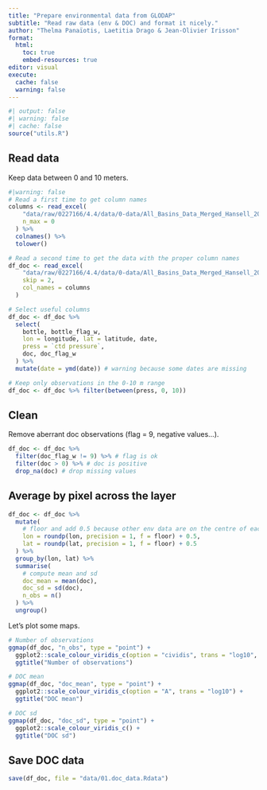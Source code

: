 ```yaml
---
title: "Prepare environmental data from GLODAP"
subtitle: "Read raw data (env & DOC) and format it nicely."
author: "Thelma Panaïotis, Laetitia Drago & Jean-Olivier Irisson"
format:
  html:
    toc: true
    embed-resources: true
editor: visual
execute:
  cache: false
  warning: false
---
```


```r
#| output: false
#| warning: false
#| cache: false
source("utils.R")
```

## Read data

Keep data between 0 and 10 meters.

```r
#|warning: false
# Read a first time to get column names
columns <- read_excel(
    "data/raw/0227166/4.4/data/0-data/All_Basins_Data_Merged_Hansell_2022.xlsx", 
    n_max = 0
  ) %>% 
  colnames() %>% 
  tolower()

# Read a second time to get the data with the proper column names
df_doc <- read_excel(
    "data/raw/0227166/4.4/data/0-data/All_Basins_Data_Merged_Hansell_2022.xlsx",
    skip = 2, 
    col_names = columns
  )

# Select useful columns
df_doc <- df_doc %>%
  select(
    bottle, bottle_flag_w,
    lon = longitude, lat = latitude, date,
    press = `ctd pressure`,
    doc, doc_flag_w
  ) %>%
  mutate(date = ymd(date)) # warning because some dates are missing

# Keep only observations in the 0-10 m range
df_doc <- df_doc %>% filter(between(press, 0, 10))
```

## Clean

Remove aberrant doc observations (flag = 9, negative values…).

```r
df_doc <- df_doc %>%
  filter(doc_flag_w != 9) %>% # flag is ok
  filter(doc > 0) %>% # doc is positive
  drop_na(doc) # drop missing values
```

## Average by pixel across the layer

```r
df_doc <- df_doc %>%
  mutate(
    # floor and add 0.5 because other env data are on the centre of each pixel
    lon = roundp(lon, precision = 1, f = floor) + 0.5,
    lat = roundp(lat, precision = 1, f = floor) + 0.5
  ) %>%
  group_by(lon, lat) %>%
  summarise(
    # compute mean and sd
    doc_mean = mean(doc),
    doc_sd = sd(doc),
    n_obs = n()
  ) %>%
  ungroup()
```

Let’s plot some maps.

```r
# Number of observations
ggmap(df_doc, "n_obs", type = "point") +
  ggplot2::scale_colour_viridis_c(option = "cividis", trans = "log10", direction = -1) +
  ggtitle("Number of observations")

# DOC mean
ggmap(df_doc, "doc_mean", type = "point") + 
  ggplot2::scale_colour_viridis_c(option = "A", trans = "log10") +
  ggtitle("DOC mean")

# DOC sd
ggmap(df_doc, "doc_sd", type = "point") + 
  ggplot2::scale_colour_viridis_c() +
  ggtitle("DOC sd")
```

## Save DOC data

```r
save(df_doc, file = "data/01.doc_data.Rdata")
```

